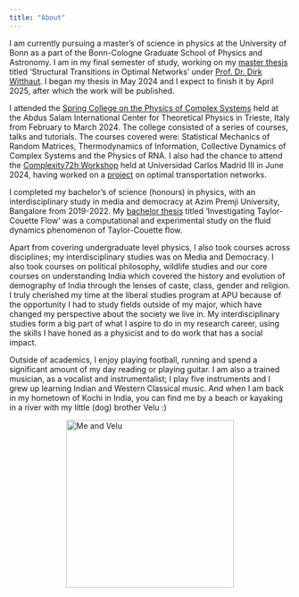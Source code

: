 ```yaml
---
title: "About"
---
```


I am currently pursuing a master's of science in physics at the University of Bonn as a part of the Bonn-Cologne Graduate School of Physics and Astronomy. I am in my final semester of study, working on my [master thesis](research\masterthesis\index.qmd) titled 'Structural Transitions in Optimal Networks' under [Prof. Dr. Dirk Witthaut](https://www.fz-juelich.de/profile/witthaut_d). I began my thesis in May 2024 and I expect to finish it by April 2025, after which the work will be published. 

I attended the [Spring College on the Physics of Complex Systems](https://indico.ictp.it/event/10459) held at the Abdus Salam International Center for Theoretical Physics in Trieste, Italy from February to March 2024. The college consisted of a series of courses, talks and tutorials. The courses covered were: Statistical Mechanics of Random Matrices, Thermodynamics of Information, Collective Dynamics of Complex Systems and the Physics of RNA. I also had the chance to attend the [Complexity72h Workshop](https://complexity72h.com/) held at Universidad Carlos Madrid III in June 2024, having worked on a [project](research\complexity72h\index.qmd) on optimal transportation networks.

I completed my bachelor's of science (honours) in physics, with an interdisciplinary study in media and democracy at Azim Premji University, Bangalore from 2019-2022. My [bachelor thesis](research\bachelorthesis\index.qmd) titled 'Investigating Taylor-Couette Flow' was a computational and experimental study on the fluid dynamics phenomenon of Taylor-Couette flow.

Apart from covering undergraduate level physics, I also took courses across disciplines; my interdisciplinary studies was on Media and Democracy. I also took courses on  political philosophy, wildlife studies and our core courses on understanding India which covered the history and evolution of demography of India through the lenses of caste, class, gender and religion. I truly cherished my time at the liberal studies program at APU because of the opportunity I had to study fields outside of my major, which have changed my perspective about the society we live in. My interdisciplinary studies form a big part of what I aspire to do in my research career, using the skills I have honed as a physicist and to do work that has a social impact. 

Outside of academics, I enjoy playing football, running and spend a significant amount of my day reading or playing guitar. I am also a trained musician, as a vocalist and instrumentalist; I play five instruments and I grew up learning Indian and Western Classical music. And when I am back in my hometown of Kochi in India, you can find me by a beach or kayaking in a river with my little (dog) brother Velu :) 

<img src="velume.jpg" alt="Me and Velu" width="300" style="display: block; margin-left: auto; margin-right: auto;"/>
